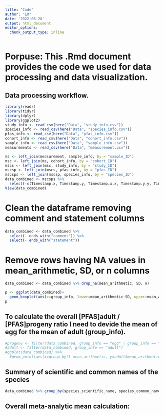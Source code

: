 ```yaml
---
title: "Code"
author: "LR"
date: '2022-06-28'
output: html_document
editor_options: 
  chunk_output_type: inline
---
```

# Porpuse: This .Rmd document provides the code we used for data processing and data visualization.

## Data processing workflow.
```r
library(readr)
library(tidyr)
library(dplyr)
library(ggplot2)
study_info <- read_csv(here("Data", "study_info.csv"))
species_info <- read_csv(here("Data", "species_info.csv"))
pfas_info <- read_csv(here("Data", "pfas_info.csv"))
cohort_info <- read_csv(here("Data", "cohort_info.csv"))
sample_info <- read_csv(here("Data", "sample_info.csv"))
measurements <- read_csv(here("Data", "measurement.csv"))
```

```r
ms <- left_join(measurement, sample_info, by = "sample_ID")
msc <- left_join(ms, cohort_info, by = "cohort_ID")
mscs <- left_join(msc, study_info, by = "study_ID")
mscsp <- left_join(mscs, pfas_info, by = "pfas_ID")
mscsps <- left_join(mscsp, species_info, by = "species_ID")
data_combined <- mscsps %>% 
  select(-c(Timestamp.x, Timestamp.y, Timestamp.x.x, Timestamp.y.y, Timestamp.x.x.x, Timestamp.y.y.y))
View(data_combined)
```
# Clean the dataframe removing comment and statement columns
```r
data_combined <- data_combined %>% 
  select(- ends_with("comment")) %>% 
  select(- ends_with("statement"))
```
# Remove rows having NA values in mean_arithmetic, SD, or n columns
```r
data_combined <- data_combined %>% drop_na(mean_arithmetic, SD, n)
```

```r
p <- ggplot(data_combined)+
  geom_boxplot(aes(x=group_info, lower=mean_arithmetic-SD, upper=mean_arithmetic+SD, middle=mean_arithmetic, ymin=mean_arithmetic-3*SD, ymax=mean_arithmetic+3*SD), stat = "identity")
p
```


## To calculate the overall [PFAS]adult / [PFAS]progeny ratio I need to devide the mean of egg for the mean of adult (group_info).
```r
#progeny <- filter(data_combined, group_info == "egg" | group_info == "chick")
#adult <- filter(data_combined, group_info == "adult")
#ggplot(data_combined) %>% 
  #geom_point(aes(x=group_by() mean_arithmetic, y=adult$mean_arithmetic))
```

## Summary of scientific and common names of the species
```r
data_combined %>% group_by(species_scientific_name, species_common_name) %>% summarise()
```

## Overall meta-analytic mean calculation:
```r

```

